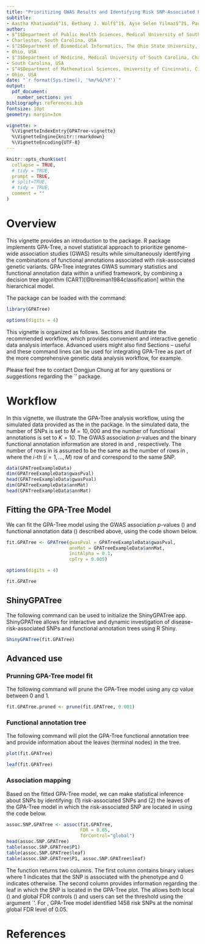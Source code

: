 ```yaml
---
title: "Prioritizing GWAS Results and Identifying Risk SNP-Associated Functional Annotation Tree with `**GPATree**' Package"
subtitle:
- Aastha Khatiwada$^1$, Bethany J. Wolf$^1$, Ayse Selen Yilmaz$^2$, Paula S. Ramos$^{1,3}$, Maciej Pietrzak$^2$, Andrew Lawson$^1$, Kelly J. Hunt$^1$, Hang J. Kim$^4$, Dongjun Chung$^{2}$
author:
- $^1$Department of Public Health Sciences, Medical University of South Carolina, 
- Charleston, South Carolina, USA
- $^2$Department of Biomedical Informatics, The Ohio State University, Columbus, 
- Ohio, USA
- $^3$Department of Medicine, Medical University of South Carolina, Charleston, 
- South Carolina, USA
- $^4$Department of Mathematical Sciences, University of Cincinnati, Cincinnati, 
- Ohio, USA
date: "`r format(Sys.time(), '%m/%d/%Y')`"
output:
  pdf_document:
    number_sections: yes
bibliography: references.bib
fontsize: 10pt
geometry: margin=3cm

vignette: >
  %\VignetteIndexEntry{GPATree-vignette}
  %\VignetteEngine{knitr::rmarkdown}
  %\VignetteEncoding{UTF-8}
---
```


```r
knitr::opts_chunk$set(
  collapse = TRUE,
  # tidy = TRUE,
  prompt = TRUE,
  # split=TRUE,
  # tidy = TRUE,
  comment = ""
)
```
# Overview
<!-- \section{Overview} -->

This vignette provides an introduction to the \texttt{GPATree} package. R package \texttt{GPATree} implements GPA-Tree, a novel statistical approach to prioritize genome-wide association studies (GWAS) results while simultaneously identifying the combinations of functional annotations associated with risk-associated genetic variants. GPA-Tree integrates GWAS summary statistics and functional annotation data within a unified framework, by combining a decision tree algorithm (CART)[@breiman1984classification] within the hierarchical model.

The package can be loaded with the command:


```r
library(GPATree)
```
```r
options(digits = 4)
```
This vignette is organized as follows. Sections \ref{fitting} and \ref{shiny} illustrate the recommended \texttt{GPATree-ShinyGPATree} workflow, which provides convenient and interactive genetic data analysis interface. Advanced users might also find Sections \ref{pruning} – \ref{association} useful and these command lines can be used for integrating GPA-Tree as part of the more comprehensive genetic data analysis workflow, for example.

Please feel free to contact Dongjun Chung at \texttt{chung.911@osu.edu} for any questions or suggestions regarding the `\texttt{GPATree}' package.

# Workflow
<!-- \section{Workflow}\label{workflow} -->

In this vignette, we illustrate the GPA-Tree analysis workflow, using the simulated data provided as the  \texttt{GPATreeExampleData} in the \texttt{GPATree} package. In the simulated data, the number of SNPs is set to $M=10,000$ and the number of functional annotations is set to $K=10$. The GWAS association  $p$-values and the binary functional annotation information are stored in \texttt{GPATreeExampleData\$gwasPval} and \texttt{GPATreeExampleData\$annMat}, respectively. The number of rows in \texttt{GPATreeExampleData\$gwasPval} is assumed to be the same as the number of rows in \texttt{GPATreeExampleData\$annMat}, where the $i$-th ($i=1,...,M$) row of \texttt{gwasPval} and \texttt{annMat} correspond to the same SNP.



```r
data(GPATreeExampleData)
dim(GPATreeExampleData$gwasPval)
head(GPATreeExampleData$gwasPval)
dim(GPATreeExampleData$annMat)
head(GPATreeExampleData$annMat)
```
<!-- \subsection{Fitting the GPA-Tree Model}\label{fitting} -->
## Fitting the GPA-Tree Model \label{fitting}

We can fit the GPA-Tree model using the GWAS association $p$-values (\texttt{GPATreeExampleData\$gwasPval}) and functional annotation data (\texttt{GPATreeExampleData\$annMat}) described above, using the code shown below.

```r
fit.GPATree <- GPATree(gwasPval = GPATreeExampleData$gwasPval,
                       annMat = GPATreeExampleData$annMat,
                       initAlpha = 0.1,
                       cpTry = 0.005)
```
```r
options(digits = 4)
```
```r
fit.GPATree
```


<!-- \subsection{ShinyGPATree}\label{shiny} -->

## ShinyGPATree \label{shiny}

The following command can be used to initialize the ShinyGPATree app. ShinyGPATree allows for interactive and dynamic investigation of disease-risk-associated SNPs and functional annotation trees using R Shiny.

```r
ShinyGPATree(fit.GPATree)
```

<!-- \subsection{Prunning GPA-Tree model fit}\label{pruning} -->
## Advanced use \label{advuse}
### Prunning GPA-Tree model fit \label{pruning}

The following command will prune the GPA-Tree model using any cp value between 0 and 1.

```r
fit.GPATree.pruned <- prune(fit.GPATree, 0.001)
```

<!-- \subsection{Functional annotation tree}\label{annotation} -->
### Functional annotation tree \label{annotation}
The following command will plot the GPA-Tree functional annotation tree and provide information about the leaves (terminal nodes) in the tree.

```r
plot(fit.GPATree)
```

```r
leaf(fit.GPATree)
```

<!-- \subsection{Association mapping}\label{association} -->
### Association mapping\label{association}

Based on the fitted GPA-Tree model, we can make statistical inference about SNPs by identifying: $(1)$ risk-associated SNPs and (2) the leaves of the GPA-Tree model in which the risk-associated SNP are located in using the code below.
```r
assoc.SNP.GPATree <- assoc(fit.GPATree, 
                           FDR = 0.05, 
                           fdrControl="global")
head(assoc.SNP.GPATree)
table(assoc.SNP.GPATree$P1)
table(assoc.SNP.GPATree$leaf)
table(assoc.SNP.GPATree$P1, assoc.SNP.GPATree$leaf)
```

The \texttt{GPATree\_assoc} function returns two columns. The first column contains binary values where 1 indicates that the SNP is associated with the phenotype and 0 indicates otherwise. The second column provides information regarding the leaf in which the SNP is located in the GPA-Tree plot. The \texttt{GPATree\_assoc} allows both local (\texttt{fdrControl="local"}) and global FDR controls (\texttt{fdrControl="global"}) and users can set the threshold using the argument `\texttt{FDR}'. For \texttt{GPATreeExampleData}, GPA-Tree model identified $1458$ risk SNPs at the nominal global FDR level of $0.05$.


# References

